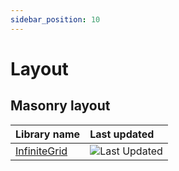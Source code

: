 ```yaml
---
sidebar_position: 10
---
```


# Layout

## Masonry layout

| Library name | Last updated |
| :-- | :-- |
| [InfiniteGrid](https://naver.github.io/egjs-infinitegrid/) | ![Last Updated](https://img.shields.io/github/last-commit/naver/egjs-infinitegrid) |
